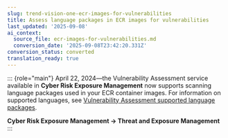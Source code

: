 ```yaml
---
slug: trend-vision-one-ecr-images-for-vulnerabilities
title: Assess language packages in ECR images for vulnerabilities
last_updated: '2025-09-08'
ai_context:
  source_file: ecr-images-for-vulnerabilities.md
  conversion_date: '2025-09-08T23:42:20.331Z'
conversion_status: converted
translation_ready: true
---
```


::: {role="main"}
April 22, 2024—the Vulnerability Assessment service available in **Cyber Risk Exposure Management** now supports scanning language packages used in your ECR container images. For information on supported languages, see [Vulnerability Assessment supported language packages](vulnerability-assess-languages.mdx).

**Cyber Risk Exposure Management → Threat and Exposure Management**
:::
